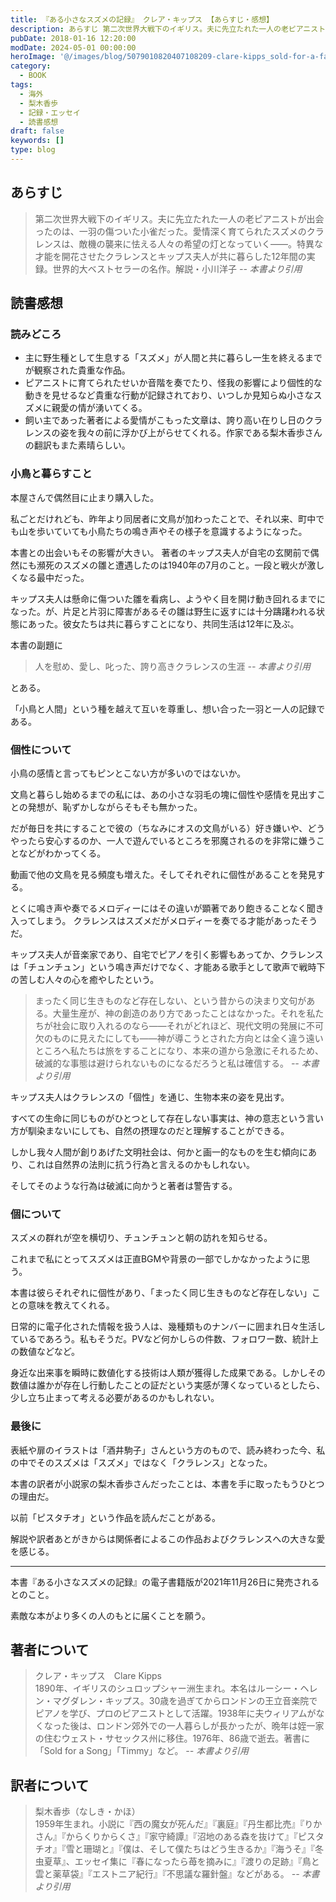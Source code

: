 ```yaml
---
title: 『ある小さなスズメの記録』 クレア・キップス 【あらすじ・感想】
description: あらすじ 第二次世界大戦下のイギリス。夫に先立たれた一人の老ピアニストが出会ったのは、一羽の傷ついた小雀だった。愛情深く育てられたスズメのクラレンスは、敵機の襲来に怯える人々の希望の灯となっていく――。特異な才能を開花させたクラレンスとキップス夫人が共に暮らした12年間の実録。世界的大ベストセラーの名作。
pubDate: 2018-01-16 12:20:00
modDate: 2024-05-01 00:00:00
heroImage: '@/images/blog/5079010820407108209-clare-kipps_sold-for-a-farthing.webp'
category:
  - BOOK
tags:
  - 海外
  - 梨木香歩
  - 記録・エッセイ
  - 読書感想
draft: false
keywords: []
type: blog
---
```



## あらすじ

> 第二次世界大戦下のイギリス。夫に先立たれた一人の老ピアニストが出会ったのは、一羽の傷ついた小雀だった。愛情深く育てられたスズメのクラレンスは、敵機の襲来に怯える人々の希望の灯となっていく――。特異な才能を開花させたクラレンスとキップス夫人が共に暮らした12年間の実録。世界的大ベストセラーの名作。解説・小川洋子 <cite>-- 本書より引用</cite>

## 読書感想

### 読みどころ

- 主に野生種として生息する「スズメ」が人間と共に暮らし一生を終えるまでが観察された貴重な作品。
- ピアニストに育てられたせいか音階を奏でたり、怪我の影響により個性的な動きを見せるなど貴重な行動が記録されており、いつしか見知らぬ小さなスズメに親愛の情が湧いてくる。
- 飼い主であった著者による愛情がこもった文章は、誇り高い在りし日のクラレンスの姿を我々の前に浮かび上がらせてくれる。作家である梨木香歩さんの翻訳もまた素晴らしい。

### 小鳥と暮らすこと

本屋さんで偶然目に止まり購入した。

私ごとだけれども、昨年より同居者に文鳥が加わったことで、それ以来、町中でも山を歩いていても小鳥たちの鳴き声やその様子を意識するようになった。

本書との出会いもその影響が大きい。 著者のキップス夫人が自宅の玄関前で偶然にも瀕死のスズメの雛と遭遇したのは1940年の7月のこと。一段と戦火が激しくなる最中だった。

キップス夫人は懸命に傷ついた雛を看病し、ようやく目を開け動き回れるまでになった。が、片足と片羽に障害があるその雛は野生に返すには十分躊躇われる状態にあった。彼女たちは共に暮らすことになり、共同生活は12年に及ぶ。

本書の副題に

> 人を慰め、愛し、叱った、誇り高きクラレンスの生涯 <cite>-- 本書より引用</cite>

とある。

「小鳥と人間」という種を越えて互いを尊重し、想い合った一羽と一人の記録である。

### 個性について

小鳥の感情と言ってもピンとこない方が多いのではないか。

文鳥と暮らし始めるまでの私には、あの小さな羽毛の塊に個性や感情を見出すことの発想が、恥ずかしながらそもそも無かった。

だが毎日を共にすることで彼の（ちなみにオスの文鳥がいる）好き嫌いや、どうやったら安心するのか、一人で遊んでいるところを邪魔されるのを非常に嫌うことなどがわかってくる。

動画で他の文鳥を見る頻度も増えた。そしてそれぞれに個性があることを発見する。

とくに鳴き声や奏でるメロディーにはその違いが顕著であり飽きることなく聞き入ってしまう。 クラレンスはスズメだがメロディーを奏でる才能があったそうだ。

キップス夫人が音楽家であり、自宅でピアノを引く影響もあってか、クラレンスは「チュンチュン」という鳴き声だけでなく、才能ある歌手として歌声で戦時下の苦しむ人々の心を癒やしたという。

> まったく同じ生きものなど存在しない、という昔からの決まり文句がある。大量生産が、神の創造のあり方であったことはなかった。それを私たちが社会に取り入れるのなら――それがどれほど、現代文明の発展に不可欠のものに見えたにしても――神が導こうとされた方向とは全く違う遠いところへ私たちは旅をすることになり、本来の道から急激にそれるため、破滅的な事態は避けられないものになるだろうと私は確信する。 <cite>-- 本書より引用</cite>

キップス夫人はクラレンスの「個性」を通じ、生物本来の姿を見出す。

すべての生命に同じものがひとつとして存在しない事実は、神の意志という言い方が馴染まないにしても、自然の摂理なのだと理解することができる。

しかし我々人間が創りあげた文明社会は、何かと画一的なものを生む傾向にあり、これは自然界の法則に抗う行為と言えるのかもしれない。

そしてそのような行為は破滅に向かうと著者は警告する。

### 個について

スズメの群れが空を横切り、チュンチュンと朝の訪れを知らせる。

これまで私にとってスズメは正直BGMや背景の一部でしかなかったように思う。

本書は彼らそれぞれに個性があり、「まったく同じ生きものなど存在しない」ことの意味を教えてくれる。

日常的に電子化された情報を扱う人は、幾種類ものナンバーに囲まれ日々生活しているであろう。私もそうだ。PVなど何かしらの件数、フォロワー数、統計上の数値などなど。

身近な出来事を瞬時に数値化する技術は人類が獲得した成果である。しかしその数値は誰かが存在し行動したことの証だという実感が薄くなっているとしたら、少し立ち止まって考える必要があるのかもしれない。

### 最後に

表紙や扉のイラストは「酒井駒子」さんという方のもので、読み終わった今、私の中でそのスズメは「スズメ」ではなく「クラレンス」となった。

本書の訳者が小説家の梨木香歩さんだったことは、本書を手に取ったもうひとつの理由だ。

以前「ピスタチオ」という作品を読んだことがある。

<BlogCard
  title='『ピスタチオ』 梨木香歩 【読書感想・あらすじ】'
  description='ピスタチオ (ちくま文庫)  梨木香歩のあらすじと感想。小説「ピスタチオ」とは。東京の武蔵野(吉祥寺、井之頭公園と思われる)で老犬と二人暮らしを送る女性「棚」が目に見えない言葉にできない多くを瑞々しく感じ取る様に魅せられる。棚が取材の仕事で訪れたアフリカ・ウガンダでは予想もしない生命に溢れた'
  url='https://www.neputa-note.net/2017/02/blog-post/'
  domain='www.neputa-note.net'
/>

解説や訳者あとがきからは関係者によるこの作品およびクラレンスへの大きな愛を感じる。

<div class='not-prose'>
  <div data-vc_mylinkbox_id='886754448'></div>
</div>

<hr />

<Alert type='info' content='※追記：2021/11/19' />

本書『ある小さなスズメの記録』の電子書籍版が2021年11月26日に発売されるとのこと。

素敵な本がより多くの人のもとに届くことを願う。

<div class='not-prose'>
  <div data-vc_mylinkbox_id='887536015'></div>
</div>

## 著者について

> クレア・キップス　Clare Kipps<br />
> 1890年、イギリスのシュロップシャー洲生まれ。本名はルーシー・ヘレン・マグダレン・キップス。30歳を過ぎてからロンドンの王立音楽院でピアノを学び、プロのピアニストとして活躍。1938年に夫ウィリアムがなくなった後は、ロンドン郊外での一人暮らしが長かったが、晩年は姪一家の住むウェスト・サセックス州に移住。1976年、86歳で逝去。著書に「Sold for a Song」「Timmy」など。 <cite>-- 本書より引用</cite>

## 訳者について

> 梨木香歩（なしき・かほ）<br />
> 1959年生まれ。小説に『西の魔女が死んだ』『裏庭』『丹生都比売』『りかさん』『からくりからくさ』『家守綺譚』『沼地のある森を抜けて』『ピスタチオ』『雪と珊瑚と』『僕は、そして僕たちはどう生きるか』『海うそ』『冬虫夏草』、エッセイ集に『春になったら苺を摘みに』『渡りの足跡』『鳥と雲と薬草袋』『エストニア紀行』『不思議な羅針盤』などがある。 <cite>-- 本書より引用</cite>
